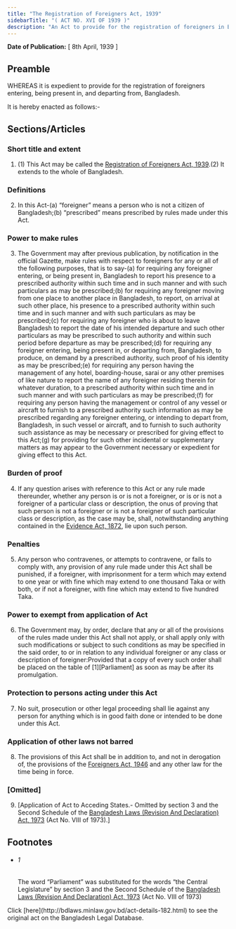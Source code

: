 ```yaml
---
title: "The Registration of Foreigners Act, 1939"
sidebarTitle: "( ACT NO. XVI OF 1939 )"
description: "An Act to provide for the registration of foreigners in Bangladesh. ♣"
---
```


**Date of Publication:** [ 8th April, 1939 ]

## Preamble

WHEREAS it is expedient to provide for the registration of foreigners entering, being present in, and departing from, Bangladesh.

It is hereby enacted as follows:-

## Sections/Articles

### Short title and extent

1. (1) This Act may be called the [Registration of Foreigners Act, 1939](/laws/volume-9/act-182 "Registration of Foreigners Act, 1939").(2) It extends to the whole of Bangladesh.

### Definitions

2. In this Act-(a) “foreigner” means a person who is not a citizen of Bangladesh;(b) “prescribed” means prescribed by rules made under this Act.

### Power to make rules

3. The Government may after previous publication, by notification in the official Gazette, make rules with respect to foreigners for any or all of the following purposes, that is to say-(a) for requiring any foreigner entering, or being present in, Bangladesh to report his presence to a prescribed authority within such time and in such manner and with such particulars as may be prescribed;(b) for requiring any foreigner moving from one place to another place in Bangladesh, to report, on arrival at such other place, his presence to a prescribed authority within such time and in such manner and with such particulars as may be prescribed;(c) for requiring any foreigner who is about to leave Bangladesh to report the date of his intended departure and such other particulars as may be prescribed to such authority and within such period before departure as may be prescribed;(d) for requiring any foreigner entering, being present in, or departing from, Bangladesh, to produce, on demand by a prescribed authority, such proof of his identity as may be prescribed;(e) for requiring any person having the management of any hotel, boarding-house, sarai or any other premises of like nature to report the name of any foreigner residing therein for whatever duration, to a prescribed authority within such time and in such manner and with such particulars as may be prescribed;(f) for requiring any person having the management or control of any vessel or aircraft to furnish to a prescribed authority such information as may be prescribed regarding any foreigner entering, or intending to depart from, Bangladesh, in such vessel or aircraft, and to furnish to such authority such assistance as may be necessary or prescribed for giving effect to this Act;(g) for providing for such other incidental or supplementary matters as may appear to the Government necessary or expedient for giving effect to this Act.

### Burden of proof

4. If any question arises with reference to this Act or any rule made thereunder, whether any person is or is not a foreigner, or is or is not a foreigner of a particular class or description, the onus of proving that such person is not a foreigner or is not a foreigner of such particular class or description, as the case may be, shall, notwithstanding anything contained in the [Evidence Act, 1872](/laws/volume-1/act-24 "Evidence Act, 1872"), lie upon such person.

### Penalties

5. Any person who contravenes, or attempts to contravene, or fails to comply with, any provision of any rule made under this Act shall be punished, if a foreigner, with imprisonment for a term which may extend to one year or with fine which may extend to one thousand Taka or with both, or if not a foreigner, with fine which may extend to five hundred Taka.

### Power to exempt from application of Act

6. The Government may, by order, declare that any or all of the provisions of the rules made under this Act shall not apply, or shall apply only with such modifications or subject to such conditions as may be specified in the said order, to or in relation to any individual foreigner or any class or description of foreigner:Provided that a copy of every such order shall be placed on the table of [1][Parliament] as soon as may be after its promulgation.

### Protection to persons acting under this Act

7. No suit, prosecution or other legal proceeding shall lie against any person for anything which is in good faith done or intended to be done under this Act.

### Application of other laws not barred

8. The provisions of this Act shall be in addition to, and not in derogation of, the provisions of the [Foreigners Act, 1946](/laws/volume-10/act-216 "Foreigners Act, 1946") and any other law for the time being in force.

### [Omitted]

9. [Application of Act to Acceding States.- Omitted by section 3 and the Second Schedule of the [Bangladesh Laws (Revision And Declaration) Act, 1973](/laws/volume-17/act-430 "Bangladesh Laws (Revision And Declaration) Act, 1973") (Act No. VIII of 1973).]

## Footnotes

- ###### 1

  The word “Parliament” was substituted for the words “the Central Legislature” by section 3 and the Second Schedule of the [Bangladesh Laws (Revision And Declaration) Act, 1973](/laws/volume-17/act-430 "Bangladesh Laws (Revision And Declaration) Act, 1973") (Act No. VIII of 1973)

<Note>
  Click [here](http://bdlaws.minlaw.gov.bd/act-details-182.html) to see the original act on the Bangladesh Legal Database.
</Note>
